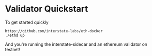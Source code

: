 # Validator Quickstart

To get started quickly
```
https://github.com/interstate-labs/eth-docker
./ethd up
```

And you're running the interstate-sidecar and an ethereum validator on testnet!
